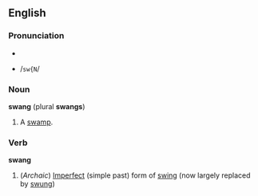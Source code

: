 ==English==
===Pronunciation===
*{{IPA|/swæŋ/}}
*{{SAMPA}} /<tt>sw{N</tt>/

===Noun===
'''swang''' (plural '''swangs''')
#A [[swamp]].

===Verb===
'''swang'''
#(''Archaic'') [[Imperfect]] (simple past) form of [[swing]] (now largely replaced by [[swung]])